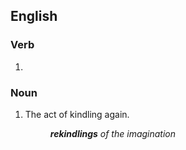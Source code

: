 ==English==

===Verb===
{{head|en|verb form}}

# {{present participle of|rekindle|lang=en|nocat=1}}

===Noun===
{{en-noun}}

# The act of kindling again.
#: '''''rekindlings''' of the imagination''